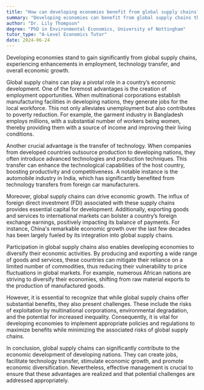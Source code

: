```yaml
---
title: "How can developing economies benefit from global supply chains?"
summary: "Developing economies can benefit from global supply chains through increased employment, technology transfer, and economic growth."
author: "Dr. Lily Thompson"
degree: "PhD in Environmental Economics, University of Nottingham"
tutor_type: "A-Level Economics Tutor"
date: 2024-06-24
---
```


Developing economies stand to gain significantly from global supply chains, experiencing enhancements in employment, technology transfer, and overall economic growth.

Global supply chains can play a pivotal role in a country’s economic development. One of the foremost advantages is the creation of employment opportunities. When multinational corporations establish manufacturing facilities in developing nations, they generate jobs for the local workforce. This not only alleviates unemployment but also contributes to poverty reduction. For example, the garment industry in Bangladesh employs millions, with a substantial number of workers being women, thereby providing them with a source of income and improving their living conditions.

Another crucial advantage is the transfer of technology. When companies from developed countries outsource production to developing nations, they often introduce advanced technologies and production techniques. This transfer can enhance the technological capabilities of the host country, boosting productivity and competitiveness. A notable instance is the automobile industry in India, which has significantly benefited from technology transfers from foreign car manufacturers.

Moreover, global supply chains can drive economic growth. The influx of foreign direct investment (FDI) associated with these supply chains provides essential capital for development. Additionally, exporting goods and services to international markets can bolster a country’s foreign exchange earnings, positively impacting its balance of payments. For instance, China's remarkable economic growth over the last few decades has been largely fueled by its integration into global supply chains.

Participation in global supply chains also enables developing economies to diversify their economic activities. By producing and exporting a wide range of goods and services, these countries can mitigate their reliance on a limited number of commodities, thus reducing their vulnerability to price fluctuations in global markets. For example, numerous African nations are striving to diversify their economies, shifting from raw material exports to the production of manufactured goods.

However, it is essential to recognize that while global supply chains offer substantial benefits, they also present challenges. These include the risks of exploitation by multinational corporations, environmental degradation, and the potential for increased inequality. Consequently, it is vital for developing economies to implement appropriate policies and regulations to maximize benefits while minimizing the associated risks of global supply chains.

In conclusion, global supply chains can significantly contribute to the economic development of developing nations. They can create jobs, facilitate technology transfer, stimulate economic growth, and promote economic diversification. Nevertheless, effective management is crucial to ensure that these advantages are realized and that potential challenges are addressed appropriately.
    